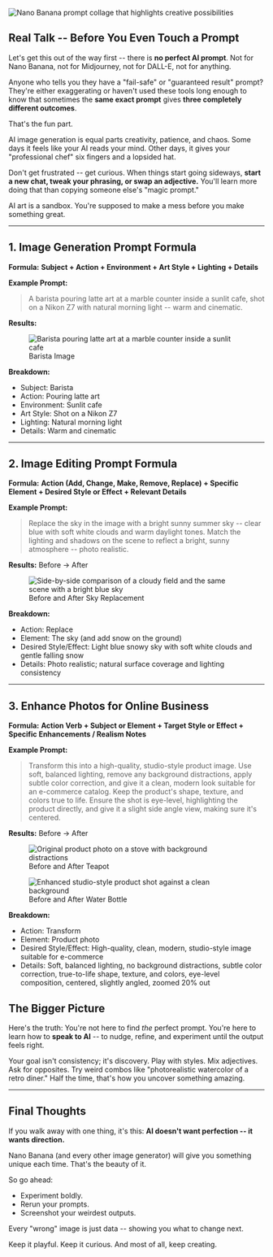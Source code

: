 <img
  src="/image1-nano-banana.png"
  alt="Nano Banana prompt collage that highlights creative possibilities"
  className="w-full max-w-4xl mx-auto h-auto max-h-[28rem] object-cover rounded-3xl shadow-xl border border-gray-200"
/>

## Real Talk -- Before You Even Touch a Prompt

Let's get this out of the way first -- there is **no perfect AI prompt**.
Not for Nano Banana, not for Midjourney, not for DALL-E, not for anything.

Anyone who tells you they have a "fail-safe" or "guaranteed result" prompt?
They're either exaggerating or haven't used these tools long enough to know that sometimes the **same exact prompt** gives **three completely different outcomes**.

That's the fun part.

AI image generation is equal parts creativity, patience, and chaos.
Some days it feels like your AI reads your mind. Other days, it gives your "professional chef" six fingers and a lopsided hat.

Don't get frustrated -- get curious.
When things start going sideways, **start a new chat, tweak your phrasing, or swap an adjective.** You'll learn more doing that than copying someone else's "magic prompt."

AI art is a sandbox.
You're supposed to make a mess before you make something great.

---

## 1. Image Generation Prompt Formula

**Formula:**
**Subject + Action + Environment + Art Style + Lighting + Details**

**Example Prompt:**
> A barista pouring latte art at a marble counter inside a sunlit cafe,
> shot on a Nikon Z7 with natural morning light -- warm and cinematic.

**Results:**

<figure className="my-8 mx-auto max-w-md">
  <img
    src="/Barista Image.png"
    alt="Barista pouring latte art at a marble counter inside a sunlit cafe"
    className="w-full h-auto rounded-xl shadow-sm border border-gray-200"
  />
  <figcaption className="mt-2 text-center text-xs text-gray-500">
    Barista Image
  </figcaption>
</figure>

**Breakdown:**
- Subject: Barista
- Action: Pouring latte art
- Environment: Sunlit cafe
- Art Style: Shot on a Nikon Z7
- Lighting: Natural morning light
- Details: Warm and cinematic

---

## 2. Image Editing Prompt Formula

**Formula:**
**Action (Add, Change, Make, Remove, Replace) + Specific Element + Desired Style or Effect + Relevant Details**

**Example Prompt:**
> Replace the sky in the image with a bright sunny summer sky -- clear blue with soft white clouds and warm daylight tones. Match the lighting and shadows on the scene to reflect a bright, sunny atmosphere -- photo realistic.

**Results:**
Before -> After

<figure className="my-8 mx-auto max-w-xl">
  <img
    src="/field-image.png"
    alt="Side-by-side comparison of a cloudy field and the same scene with a bright blue sky"
    className="w-full h-auto rounded-xl shadow-sm border border-gray-200"
  />
  <figcaption className="mt-2 text-center text-xs text-gray-500">
    Before and After Sky Replacement
  </figcaption>
</figure>

**Breakdown:**
- Action: Replace
- Element: The sky (and add snow on the ground)
- Desired Style/Effect: Light blue snowy sky with soft white clouds and gentle falling snow
- Details: Photo realistic; natural surface coverage and lighting consistency

---

## 3. Enhance Photos for Online Business

**Formula:**
**Action Verb + Subject or Element + Target Style or Effect + Specific Enhancements / Realism Notes**

**Example Prompt:**
> Transform this into a high-quality, studio-style product image. Use soft, balanced lighting, remove any background distractions, apply subtle color correction, and give it a clean, modern look suitable for an e-commerce catalog. Keep the product's shape, texture, and colors true to life. Ensure the shot is eye-level, highlighting the product directly, and give it a slight side angle view, making sure it's centered.

**Results:**
Before -> After

<div className="my-10 grid gap-6 md:grid-cols-2">
  <figure>
    <img
      src="/Online Business Image1.png"
      alt="Original product photo on a stove with background distractions"
      className="w-full h-auto rounded-2xl shadow-md border border-gray-200"
    />
    <figcaption className="mt-3 text-center text-sm text-gray-500">
     Before and After Teapot
    </figcaption>
  </figure>
  <figure>
    <img
      src="/online-business-image-2.png"
      alt="Enhanced studio-style product shot against a clean background"
      className="w-full h-auto rounded-2xl shadow-md border border-gray-200"
    />
    <figcaption className="mt-3 text-center text-sm text-gray-500">
    Before and After Water Bottle
    </figcaption>
  </figure>
</div>

**Breakdown:**
- Action: Transform
- Element: Product photo
- Desired Style/Effect: High-quality, clean, modern, studio-style image suitable for e-commerce
- Details: Soft, balanced lighting, no background distractions, subtle color correction, true-to-life shape, texture, and colors, eye-level composition, centered, slightly angled, zoomed 20% out

## The Bigger Picture

Here's the truth:
You're not here to find *the* perfect prompt.
You're here to learn how to **speak to AI** -- to nudge, refine, and experiment until the output feels right.

Your goal isn't consistency; it's discovery.
Play with styles. Mix adjectives. Ask for opposites.
Try weird combos like "photorealistic watercolor of a retro diner."
Half the time, that's how you uncover something amazing.

---

## Final Thoughts

If you walk away with one thing, it's this:
**AI doesn't want perfection -- it wants direction.**

Nano Banana (and every other image generator) will give you something unique each time. That's the beauty of it.

So go ahead:
- Experiment boldly.
- Rerun your prompts.
- Screenshot your weirdest outputs.

Every "wrong" image is just data -- showing you what to change next.

Keep it playful. Keep it curious.
And most of all, keep creating.
